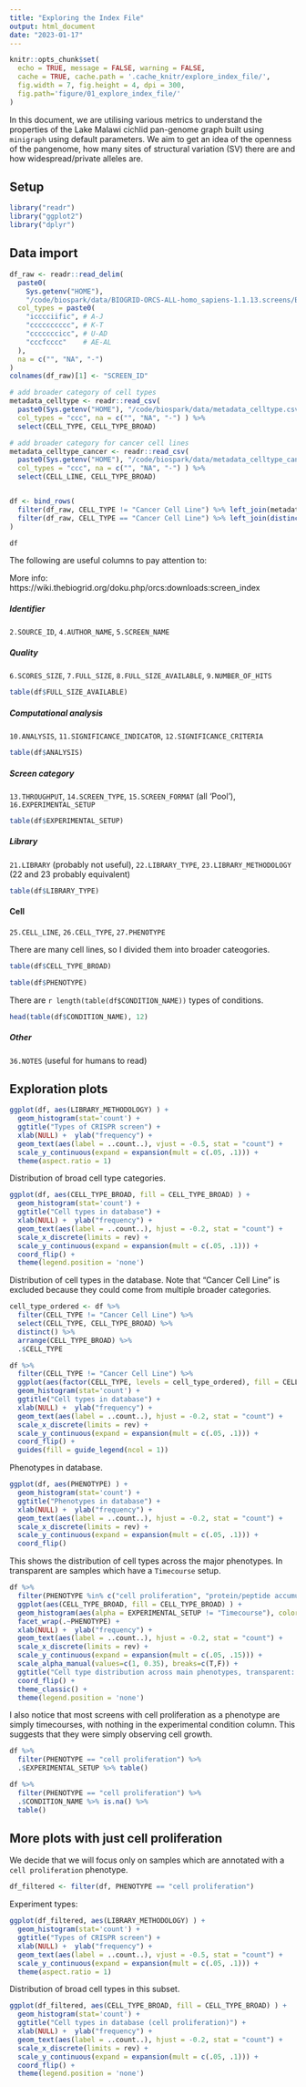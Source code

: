 ```yaml
---
title: "Exploring the Index File"
output: html_document
date: "2023-01-17"
---
```


```r
knitr::opts_chunk$set(
  echo = TRUE, message = FALSE, warning = FALSE,
  cache = TRUE, cache.path = '.cache_knitr/explore_index_file/',
  fig.width = 7, fig.height = 4, dpi = 300,
  fig.path='figure/01_explore_index_file/'
)
```

In this document, we are utilising various metrics to understand the properties of the Lake Malawi cichlid pan-genome graph built using `minigraph` using default parameters. We aim to get an idea of the openness of the pangenome, how many sites of structural variation (SV) there are and how widespread/private alleles are.

## Setup
```r
library("readr")
library("ggplot2")
library("dplyr")
```

## Data import
```r
df_raw <- readr::read_delim(
  paste0(
    Sys.getenv("HOME"), 
    "/code/biospark/data/BIOGRID-ORCS-ALL-homo_sapiens-1.1.13.screens/BIOGRID-ORCS-SCREEN_INDEX-1.1.13.index.tab.txt"),
  col_types = paste0(
    "icccciific", # A-J
    "cccccccccc", # K-T
    "cccccccicc", # U-AD
    "cccfcccc"    # AE-AL
  ),
  na = c("", "NA", "-")
)
colnames(df_raw)[1] <- "SCREEN_ID"

# add broader category of cell types
metadata_celltype <- readr::read_csv(
  paste0(Sys.getenv("HOME"), "/code/biospark/data/metadata_celltype.csv"),
  col_types = "ccc", na = c("", "NA", "-") ) %>% 
  select(CELL_TYPE, CELL_TYPE_BROAD)

# add broader category for cancer cell lines
metadata_celltype_cancer <- readr::read_csv(
  paste0(Sys.getenv("HOME"), "/code/biospark/data/metadata_celltype_cancer.csv"),
  col_types = "ccc", na = c("", "NA", "-") ) %>% 
  select(CELL_LINE, CELL_TYPE_BROAD)


df <- bind_rows(
  filter(df_raw, CELL_TYPE != "Cancer Cell Line") %>% left_join(metadata_celltype, by='CELL_TYPE'),
  filter(df_raw, CELL_TYPE == "Cancer Cell Line") %>% left_join(distinct(metadata_celltype_cancer), by='CELL_LINE')
)

df
```

The following are useful columns to pay attention to:

More info: https://wiki.thebiogrid.org/doku.php/orcs:downloads:screen_index

##### Identifier
`2.SOURCE_ID`, `4.AUTHOR_NAME`, `5.SCREEN_NAME`

##### Quality
`6.SCORES_SIZE`, `7.FULL_SIZE`, `8.FULL_SIZE_AVAILABLE`, `9.NUMBER_OF_HITS`

```r
table(df$FULL_SIZE_AVAILABLE)
```

##### Computational analysis
`10.ANALYSIS`, `11.SIGNIFICANCE_INDICATOR`, `12.SIGNIFICANCE_CRITERIA`

```r
table(df$ANALYSIS)
```

##### Screen category
`13.THROUGHPUT`, `14.SCREEN_TYPE`, `15.SCREEN_FORMAT` (all 'Pool'), `16.EXPERIMENTAL_SETUP`

```r
table(df$EXPERIMENTAL_SETUP)
```


##### Library
`21.LIBRARY` (probably not useful), `22.LIBRARY_TYPE`, `23.LIBRARY_METHODOLOGY` (22 and 23 probably equivalent)

```r
table(df$LIBRARY_TYPE)
```

#### Cell
`25.CELL_LINE`, `26.CELL_TYPE`, `27.PHENOTYPE`

There are many cell lines, so I divided them into broader cateogories.
```r
table(df$CELL_TYPE_BROAD)
```

```r
table(df$PHENOTYPE)
```

There are `r length(table(df$CONDITION_NAME))` types of conditions.
```r
head(table(df$CONDITION_NAME), 12)
```

##### Other
`36.NOTES` (useful for humans to read)


## Exploration plots
```r
ggplot(df, aes(LIBRARY_METHODOLOGY) ) + 
  geom_histogram(stat='count') +
  ggtitle("Types of CRISPR screen") + 
  xlab(NULL) +  ylab("frequency") +
  geom_text(aes(label = ..count..), vjust = -0.5, stat = "count") +
  scale_y_continuous(expand = expansion(mult = c(.05, .1))) +
  theme(aspect.ratio = 1)
```

Distribution of broad cell type categories.
```r
ggplot(df, aes(CELL_TYPE_BROAD, fill = CELL_TYPE_BROAD) ) + 
  geom_histogram(stat='count') +
  ggtitle("Cell types in database") +
  xlab(NULL) +  ylab("frequency") +
  geom_text(aes(label = ..count..), hjust = -0.2, stat = "count") +
  scale_x_discrete(limits = rev) +
  scale_y_continuous(expand = expansion(mult = c(.05, .1))) +
  coord_flip() +
  theme(legend.position = 'none')
```

Distribution of cell types in the database. Note that "Cancer Cell Line" is excluded because they could come from multiple broader categories.
```r
cell_type_ordered <- df %>%
  filter(CELL_TYPE != "Cancer Cell Line") %>% 
  select(CELL_TYPE, CELL_TYPE_BROAD) %>% 
  distinct() %>% 
  arrange(CELL_TYPE_BROAD) %>% 
  .$CELL_TYPE

df %>%
  filter(CELL_TYPE != "Cancer Cell Line") %>% 
  ggplot(aes(factor(CELL_TYPE, levels = cell_type_ordered), fill = CELL_TYPE_BROAD) ) + 
  geom_histogram(stat='count') +
  ggtitle("Cell types in database") + 
  xlab(NULL) +  ylab("frequency") +
  geom_text(aes(label = ..count..), hjust = -0.2, stat = "count") +
  scale_x_discrete(limits = rev) +
  scale_y_continuous(expand = expansion(mult = c(.05, .1))) +
  coord_flip() +
  guides(fill = guide_legend(ncol = 1))
```

Phenotypes in database.
```r
ggplot(df, aes(PHENOTYPE) ) + 
  geom_histogram(stat='count') +
  ggtitle("Phenotypes in database") + 
  xlab(NULL) +  ylab("frequency") +
  geom_text(aes(label = ..count..), hjust = -0.2, stat = "count") +
  scale_x_discrete(limits = rev) +
  scale_y_continuous(expand = expansion(mult = c(.05, .1))) +
  coord_flip()
```

This shows the distribution of cell types across the major phenotypes. In transparent are samples which have a `Timecourse` setup.
```r
df %>% 
  filter(PHENOTYPE %in% c("cell proliferation", "protein/peptide accumulation", "response to chemicals", "response to virus") ) %>% 
  ggplot(aes(CELL_TYPE_BROAD, fill = CELL_TYPE_BROAD) ) +
  geom_histogram(aes(alpha = EXPERIMENTAL_SETUP != "Timecourse"), color='black', stat='count')  +
  facet_wrap(.~PHENOTYPE) +
  xlab(NULL) +  ylab("frequency") +
  geom_text(aes(label = ..count..), hjust = -0.2, stat = "count") +
  scale_x_discrete(limits = rev) +
  scale_y_continuous(expand = expansion(mult = c(.05, .15))) +
  scale_alpha_manual(values=c(1, 0.35), breaks=c(T,F)) +
  ggtitle("Cell type distribution across main phenotypes, transparent: timecourse experiments") +
  coord_flip() +
  theme_classic() +
  theme(legend.position = 'none')
```

I also notice that most screens with cell proliferation as a phenotype are simply timecourses, with nothing in the experimental condition column. This suggests that they were simply observing cell growth.
```r
df %>% 
  filter(PHENOTYPE == "cell proliferation") %>% 
  .$EXPERIMENTAL_SETUP %>% table()

df %>% 
  filter(PHENOTYPE == "cell proliferation") %>% 
  .$CONDITION_NAME %>% is.na() %>% 
  table()
```

## More plots with just cell proliferation
We decide that we will focus only on samples which are annotated with a `cell proliferation` phenotype.

```r
df_filtered <- filter(df, PHENOTYPE == "cell proliferation")
```

Experiment types:
```r
ggplot(df_filtered, aes(LIBRARY_METHODOLOGY) ) + 
  geom_histogram(stat='count') +
  ggtitle("Types of CRISPR screen") + 
  xlab(NULL) +  ylab("frequency") +
  geom_text(aes(label = ..count..), vjust = -0.5, stat = "count") +
  scale_y_continuous(expand = expansion(mult = c(.05, .1))) +
  theme(aspect.ratio = 1)
```

Distribution of broad cell types in this subset.
```r
ggplot(df_filtered, aes(CELL_TYPE_BROAD, fill = CELL_TYPE_BROAD) ) + 
  geom_histogram(stat='count') +
  ggtitle("Cell types in database (cell proliferation)") +
  xlab(NULL) +  ylab("frequency") +
  geom_text(aes(label = ..count..), hjust = -0.2, stat = "count") +
  scale_x_discrete(limits = rev) +
  scale_y_continuous(expand = expansion(mult = c(.05, .1))) +
  coord_flip() +
  theme(legend.position = 'none')
```


